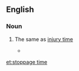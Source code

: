 ==English==
{{rfc}}

===Noun===
{{en-noun|-|head=[[stoppage]] [[time]]}}

# {{sports}} The same as [[injury time]]
#* {{quote-news
|year=2011
|date=January 16
|author=Saj Chowdhury
|title=Sunderland 1 - 1 Newcastle
|work=BBC
|url=http://news.bbc.co.uk/sport2/hi/football/eng_prem/9358512.stm
|page=
|passage=But Sunderland fans fearing the worst finally had something to cheer when in the fourth of five minutes of '''stoppage time''' Gyan stood at the right place at the right time. }}

[[et:stoppage time]]